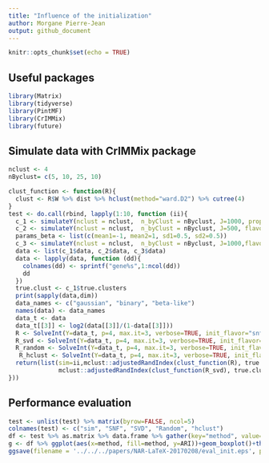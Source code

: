 ```yaml
---
title: "Influence of the initialization"
author: Morgane Pierre-Jean
output: github_document
---
```


```r
knitr::opts_chunk$set(echo = TRUE)
```

## Useful packages

```r
library(Matrix)
library(tidyverse)
library(PintMF)
library(CrIMMix)
library(future)
```

## Simulate data with CrIMMix package

```r
nclust <- 4
nByclust= c(5, 10, 25, 10)
```

```r
clust_function <- function(R){
  clust <- R$W %>% dist %>% hclust(method="ward.D2") %>% cutree(4)
}
test <- do.call(rbind, lapply(1:10, function (ii){
  c_1 <- simulateY(nclust = nclust,  n_byClust = nByclust, J=1000, prop=0.05, noise=1)
  c_2 <- simulateY(nclust = nclust,  n_byClust = nByclust, J=500, flavor="binary", params=list(c(p=0.6)), prop=0.1, noise=0.3)
  params_beta <- list(c(mean1=-1, mean2=1, sd1=0.5, sd2=0.5))
  c_3 <- simulateY(nclust = nclust,  n_byClust = nByclust, J=1000,flavor="beta", params=params_beta, prop=0.1, noise=0.2)
  data <- list(c_1$data, c_2$data, c_3$data)
  data <- lapply(data, function (dd){
    colnames(dd) <- sprintf("gene%s",1:ncol(dd)) 
    dd
  })
  true.clust <- c_1$true.clusters
  print(sapply(data,dim))
  data_names <- c("gaussian", "binary", "beta-like")
  names(data) <- data_names
  data_t <- data
  data_t[[3]] <- log2(data[[3]]/(1-data[[3]]))
  R <- SolveInt(Y=data_t, p=4, max.it=3, verbose=TRUE, init_flavor="snf", flavor_mod="glmnet")
  R_svd <- SolveInt(Y=data_t, p=4, max.it=3, verbose=TRUE, init_flavor="svd", flavor_mod="glmnet")
  R_random <- SolveInt(Y=data_t, p=4, max.it=3, verbose=TRUE, init_flavor="random", flavor_mod="glmnet")
   R_hclust <- SolveInt(Y=data_t, p=4, max.it=3, verbose=TRUE, init_flavor="hclust", flavor_mod="glmnet")
  return(list(sim=ii,mclust::adjustedRandIndex(clust_function(R), true.clusters), 
              mclust::adjustedRandIndex(clust_function(R_svd), true.clusters), mclust::adjustedRandIndex(clust_function(R_random), true.clusters), mclust::adjustedRandIndex(clust_function(R_hclust), true.clusters)))
}))
```



## Performance evaluation

```r
test <- unlist(test) %>% matrix(byrow=FALSE, ncol=5)
colnames(test) <- c("sim", "SNF", "SVD", "Random", "hclust")
df <- test %>% as.matrix %>% data.frame %>% gather(key="method", value="ARI", SNF:hclust)
g <- df %>% ggplot(aes(x=method, fill=method, y=ARI))+geom_boxplot()+theme_bw()+theme(legend.position = "none")+xlab("")
ggsave(filename = '../../../papers/NAR-LaTeX-20170208/eval_init.eps', plot = g, width=7, height=5)
```

